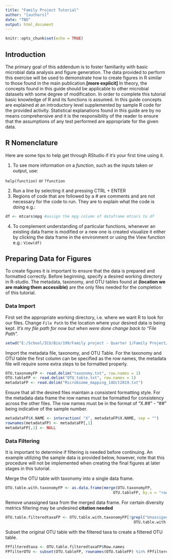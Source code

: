 ```yaml
---
title: "Family Project Tutorial"
author: "[authors]"
date: "TBD"
output: html_document
---
```


```r
knitr::opts_chunk$set(echo = TRUE)
```

## Introduction

The primary goal of this addendum is to foster familiarity with basic microbial data analysis and figure generation. The data provided to perform this exercise will be used to demonstrate how to create figures in R similar to those found in the main publication.**[more explicit]** In theory, the concepts found in this guide should be applicable to other microbial datasets with some degree of modification.  In order to complete this tutorial basic knowledge of R and its functions is assumed. In this guide concepts are explained at an introductory level supplemented by sample R code for the provided activity. Statistical explanations found in this guide are by no means comprehensive and it is the responsibility of the reader to ensure that the assumptions of any test performed are appropriate for the given data. 

## R Nomenclature 

Here are some tips to help get through RStudio if it’s your first time using it.

1. To see more information on a *function*, such as the inputs taken or output, use:

`help(function)`
or
`?function`

2. Run a line by selecting it and pressing CTRL + ENTER
3. Regions of code that are followed by a # are comments and are not necessary for the code to run. They are to explain what the code is doing e.g.: 
```r
df <- mtcars$mpg #assign the mpg column of dataframe mtcars to df
```
4. To complement understanding of particular functions, whenever an existing data frame is modified or a new one is created visualize it either by clicking the data frame in the environment or using the View function e.g.: `View(df)`

## Preparing Data for Figures 

 To create figures it is important to ensure that the data is prepared and formatted correctly. Before beginning, specify a desired working directory in R-studio. The metadata, taxonomy, and OTU tables found at **(location we are making them accessible)** are the only files needed for the completion of this tutorial. 
 
### Data Import 

First set the appropriate working directory, i.e. where we want R to look for our files. Change `File Path` to the location where your desired data is being kept. *It's my file path for now but when were done change back to "File Path".*
```r
setwd("E:/School/ICU/Bio/199/Family project - Quarter 1/Family Project/Figs Practice/Attempting FP figs from ABC")
```

Import the metadata file, taxonomy, and OTU Table. For the taxonomy and OTU table the first column can be specified as the row names, the metadata file will require some extra steps to be formatted properly. 
```r
OTU.taxonomyFP <- read.delim("taxonomy.txt", row.names = 1)
OTU.tableFP <- read.delim("OTU_table.txt", row.names = 1)
metadataFP <- read.delim("Microbiome_mapping_14Oct2019.txt")
```

Ensure that all the desired files maintain a consistent formatting style. For the metadata data frame the row names must be formatted for consistency across the other files. The row names must be in the format of “X.##” -  “##” being indicative of the sample number. 
```r
metadataFP$X.NAME <- interaction( "X", metadataFP$X.NAME, sep = "")
rownames(metadataFP) <- metadataFP[,1]
metadataFP[,1] <- NULL
```

### Data Filtering 

It is important to determine if filtering is needed before continuing. An example utilizing the sample data is provided below, however, note that this procedure will not be implemented when creating the final figures at later stages in this tutorial. 

Merge the OTU table with taxonomy into a single data frame. 
```r
OTU.table.with.taxonomyFP <- as.data.frame(merge(OTU.taxonomyFP, 
                                               OTU.tableFP, by.x = "row.names", by.y = "row.names"))
```

Remove unassigned taxa from the merged data frame. For certain diversity metrics filtering may be undesired **citation needed**
```r
OTU.table.filteredtaxaFP <- OTU.table.with.taxonomyFP[!grepl("Unassigned", 
                                                        OTU.table.with.taxonomyFP$Kingdom),]
```

Subset the original OTU table with the filtered taxa to create a filtered OTU table. 
```r
FPfilteredtaxa <- OTU.table.filteredtaxaFP$Row.names
FPfilterOTU <- subset(OTU.tableFP, rownames(OTU.tableFP) %in% FPfilteredtaxa)
```

















